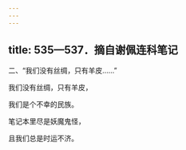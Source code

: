 ```yaml
---
---
---
```

title: 535—537．摘自谢佩连科笔记
---



二、“我们没有丝绸，只有羊皮……”


我们没有丝绸，只有羊皮，

我们是个不幸的民族。

笔记本里尽是妖魔鬼怪，

且我们总是时运不济。
